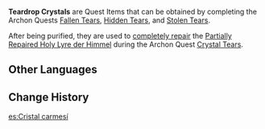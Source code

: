{{Item Infobox
|id           = 100160
|image        = Item Crimson Crystal.png
|type         = Quest Items
|description  = '''Fallen Tears:''' A curious teardrop left in the ancient arena that attracted hordes of monsters to fight for it.
'''Hidden Tears:''' A tear hidden in the forest ruins. Thankfully it hadn't been eaten by the insects.

'''Stolen Tears:''' A teardrop looted and treasured by some members of the Eclipse hilichurl tribe. Had some trouble 'convincing' them to part with it.
|source1      = Obtained upon completing the quests [[Fallen Tears]], [[Hidden Tears]] and [[Stolen Tears]]
}}
'''Teardrop Crystals''' are Quest Items that can be obtained by completing the Archon Quests [[Fallen Tears]], [[Hidden Tears]], and [[Stolen Tears]].

After being purified, they are used to [[Completely Repaired Holy Lyre der Himmel|completely repair]] the [[Partially Repaired Holy Lyre der Himmel]] during the Archon Quest [[Crystal Tears]].

==Other Languages==
{{Other Languages|default_hidden = 1
|en      = Teardrop Crystal
|zhs     = 泪滴结晶
|zhs_rm  = Lèidī Jiéjīng
|zht     = 淚滴結晶
|zht_rm  = Lèidī Jiéjīng
|ja      = 涙の結晶
|ja_rm   = Namida no Kesshou
|ko      = 눈물 결정
|ko_rm   = 
|es      = Lágrima cristalizada
|fr      = Larme cristallisée
|ru      = Кристалл в форме слезы
|th      = Teardrop Crystal
|vi      = Giọt Nước Mắt Kết Tinh
|de      = Tränenkristall
|id      = Kristal Air Mata
|pt      = Cristal de Lágrimas
}}

==Change History==
{{Change History|1.0}}

[[es:Cristal carmesí]]